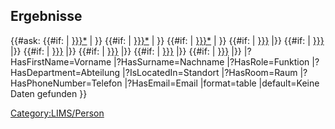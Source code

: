 <noinclude>
{{OslTemplate:Helper/Docu/FormTemplate}}
</noinclude>
<includeonly>
== Ergebnisse ==

{{#ask: 
[[Category:LIMS/Person]]
{{#if: {{{name|}}} | [[HasName::~*{{{name|}}}*]] | }}
{{#if: {{{first_name|}}} | [[HasFirstName::~*{{{first_name|}}}*]] | }}
{{#if: {{{surname|}}} | [[HasSurname::~*{{{surname|}}}*]] | }}
{{#if: {{{person_position|}}} | [[HasRole::{{{person_position|}}}]] |}}
{{#if: {{{ou|}}} | [[HasDepartment::{{{ou|}}}]] |}}
{{#if: {{{room|}}} | [[HasRoom::{{{room|}}}]] |}}
{{#if: {{{located_in|}}} | [[IsLocatedIn::{{{located_in|}}}]] |}}
{{#if: {{{competence|}}} | [[HasCompetence::{{{competence|}}}]] |}}
{{#if: {{{topic|}}} | [[HasTopic::{{{topic|}}}]] |}}
<!-- |sort=HasSurname 
|order=desc-->
|?HasFirstName=Vorname
|?HasSurname=Nachname
|?HasRole=Funktion
|?HasDepartment=Abteilung
|?IsLocatedIn=Standort
|?HasRoom=Raum
|?HasPhoneNumber=Telefon
|?HasEmail=Email
|format=table 
|default=Keine Daten gefunden
}}
</includeonly>